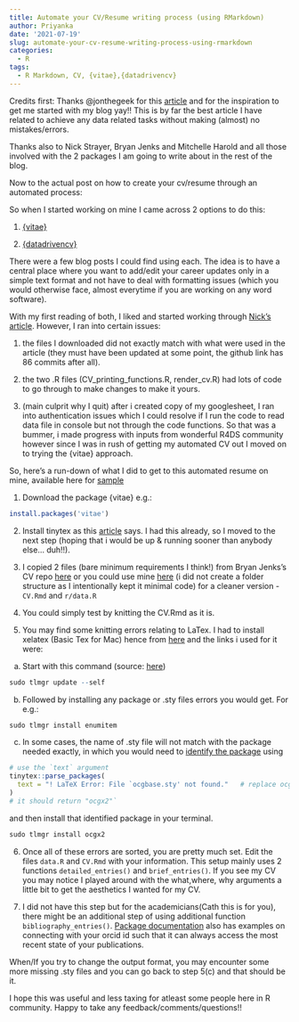 ```yaml
---
title: Automate your CV/Resume writing process (using RMarkdown)
author: Priyanka
date: '2021-07-19'
slug: automate-your-cv-resume-writing-process-using-rmarkdown
categories:
  - R
tags:
  - R Markdown, CV, {vitae},{datadrivencv}
---
```



Credits first: 
Thanks @jonthegeek for this [article](http://jonthegeek.com/2018/02/27/blogging-in-ten-minutes/) and for the inspiration to get me started with my blog yay!! This is by far the best article I have related to achieve any data related tasks without making (almost) no mistakes/errors. 

Thanks also to Nick Strayer, Bryan Jenks and Mitchelle Harold and all those involved with the 2 packages I am going to write about in the rest of the blog. 

Now to the actual post on how to create your cv/resume through an automated process: 

So when I started working on mine I came across 2 options to do this: 

1. [{vitae}](https://cran.r-project.org/web/packages/vitae/vignettes/vitae.html)

2. [{datadrivencv}](http://nickstrayer.me/datadrivencv/)

There were a few blog posts I could find using each. The idea is to have a central place where you want to add/edit your career updates only in a simple text format and not have to deal with formatting issues (which you would otherwise face, almost everytime if you are working on any word software).

With my first reading of both, I liked and started working through [Nick's article](https://livefreeordichotomize.com/2019/09/04/building_a_data_driven_cv_with_r). However, I ran into certain issues:    

1. the files I downloaded did not exactly match with what were used in the article (they must have been updated at some point, the github link has 86 commits after all).

2. the two .R files (CV_printing_functions.R, render_cv.R) had lots of code to go through to make changes to make it yours.

3. (main culprit why I quit) after i created  copy of my googlesheet, I ran into authentication issues which I could resolve if I run the code to read data file in console but not through the code functions. So that was a bummer, i made progress with inputs from wonderful R4DS community however since I was in rush of getting my automated CV out I moved on to trying the {vitae} approach.

So, here's a run-down of what I did to get to this automated resume on mine, available here for [sample](https://github.com/priyankagagneja/cv-automation-in-r/blob/master/Priyanka_Gagneja_CV.pdf) 

1. Download the package {vitae} e.g.:
```r
install.packages('vitae')
```

2. Install tinytex as this [article](https://pkg.mitchelloharawild.com/vitae/) says. I had this already, so I moved to the next step (hoping that i would be up & running sooner than anybody else... duh!!).

3. I copied 2 files (bare minimum requirements I think!) from Bryan Jenks's CV repo [here](https://github.com/tallguyjenks/CV) or you could use mine [here](https://github.com/priyankagagneja/cv-automation-in-r) (i did not create a folder structure as I intentionally kept it minimal code) for a cleaner version - `CV.Rmd` and `r/data.R`

4. You could simply test by knitting the CV.Rmd as it is. 

5. You may find some knitting errors relating to LaTex. I had to install xelatex (Basic Tex for Mac) hence from [here](http://www.texts.io/support/0001/) and the links i used for it were: 

(a) Start with this command (source: [here](https://gist.github.com/peterhurford/75957ba9335e755013b87254ec85fab1))
```r
sudo tlmgr update --self
```

(b) Followed by installing any package or .sty files errors you would get. For e.g.: 

```r
sudo tlmgr install enumitem
```

(c) In some cases, the name of .sty file will not match with the package needed exactly, in which you would need to [identify the package](https://bookdown.org/yihui/rmarkdown-cookbook/install-latex-pkgs.html) using 
```r
# use the `text` argument
tinytex::parse_packages(
  text = "! LaTeX Error: File `ocgbase.sty' not found."   # replace ocgbase with whatever file is missing for you
)
# it should return "ocgx2"`
```

and then install that identified package in your terminal. 
```r
sudo tlmgr install ocgx2
```

6. Once all of these errors are sorted, you are pretty much set. Edit the files `data.R` and `CV.Rmd` with your information. This setup mainly uses 2 functions `detailed_entries()` and `brief_entries()`. If you see my CV you may notice I played around with the what,where, why arguments a little bit to get the aesthetics I wanted for my CV. 

7. I did not have this step but for the academicians(Cath this is for you), there might be an additional step of using additional function `bibliography_entries()`. [Package documentation](https://pkg.mitchelloharawild.com/vitae/) also has examples on connecting with your orcid id such that it can always access the most recent state of your publications. 

When/If you try to change the output format, you may encounter some more missing .sty files and you can go back to step 5(c) and that should be it. 

I hope this was useful and less taxing for atleast some people here in R community. 
Happy to take any feedback/comments/questions!!

